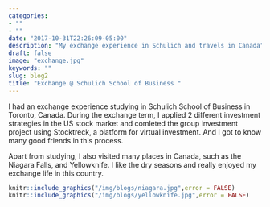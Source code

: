 ```yaml
---
categories:
- ""
- ""
date: "2017-10-31T22:26:09-05:00"
description: "My exchange experience in Schulich and travels in Canada"
draft: false
image: "exchange.jpg"
keywords: ""
slug: blog2
title: "Exchange @ Schulich School of Business "
---
```



I had an exchange experience studying in Schulich School of Business in Toronto, Canada. During the exchange term, I applied 2 different investment strategies in the US stock market and comleted the group investment project using Stocktreck, a platform for virtual investment. And I got to know many good friends in this process.

Apart from studying, I also visited many places in Canada, such as the Niagara Falls, and Yellowknife. I like the dry seasons and really enjoyed my exchange life in this country.

```r
knitr::include_graphics("/img/blogs/niagara.jpg",error = FALSE)
knitr::include_graphics("/img/blogs/yellowknife.jpg",error = FALSE)
```

